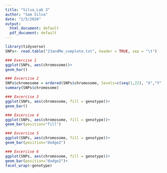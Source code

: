 ```yaml
---
title: "Silva_Lab 3"
author: "Sam Silva"
date: "2/5/2020"
output:
  html_document: default
  pdf_document: default
---
```

```r
library(tidyverse)
SNPs<- read.table("23andMe_complete.txt", header = TRUE, sep = "\t")
```

```r
### Exercise 1
ggplot(SNPs, aes(chromosome))+
geom_bar()
```

```r
### Excercise 2
SNPs$chromosome = ordered(SNPs$chromosome, levels=c(seq(1,22), "X","Y","MT"))
summary(SNPs$chromosome)
```

```r
### Excercise 3
ggplot(SNPs, aes(chromosome, fill = genotype))+
geom_bar()
```

```r
### Excercise 4
ggplot(SNPs, aes(chromosome, fill = genotype))+
geom_bar(position="fill")
```

```r
### Excercise 5
ggplot(SNPs, aes(chromosome, fill = genotype))+
geom_bar(position="dodge2")
```

```r
### Excercise 6
ggplot(SNPs, aes(chromosome, fill = genotype))+
geom_bar(position="dodge2")+
facet_wrap(~genotype)
```






